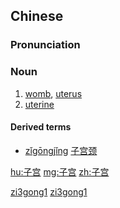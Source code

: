 ==Chinese==
{{zh-hanzi-box|[[子]][[宫]]|[[子宮]]}}

===Pronunciation===
{{zh-pron
|m=zǐgōng
|cat=noun
}}

===Noun===
{{zh-noun}}

# [[womb]], [[uterus]]
# [[uterine]]

====Derived terms====
* [[zǐgōngjǐng]] [[子宫颈]]

[[Category:zh:Anatomy|zi3gong1]]
[[Category:zh:Obstetrics|zi3gong1]]

[[hu:子宫]]
[[mg:子宫]]
[[zh:子宫]]